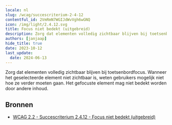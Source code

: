 ```yaml
---
locale: nl
slug: /wcag/succescriterium-2-4-12
contentful_id: 2VmRmN7WGIJdWvVgh6wGNQ
icon: /img/light/2.4.12.svg
title: Focus niet bedekt (uitgebreid)
description: Zorg dat elementen volledig zichtbaar blijven bij toetsenbordfocus. Wanneer het geselecteerde element niet zichtbaar is, weten gebruikers mogelijk niet hoe ze verder moeten gaan. Het gefocuste element mag niet bedekt worden door andere inhoud.
authors: [janjaap]
hide_title: true
date: 2023-10-12
last_update:
  date: 2024-06-13
---
```


<Hero
  title="Focus niet bedekt (uitgebreid)"
  image="/img/light/2.4.12.svg"
  alt="WCAG 2.4.12 - Logo"
  prefix="Succescriterium 2.4.12"
  suffix="Niveau AAA"
/>

Zorg dat elementen volledig zichtbaar blijven bij toetsenbordfocus. Wanneer het geselecteerde element niet zichtbaar is, weten gebruikers mogelijk niet hoe ze verder moeten gaan. Het gefocuste element mag niet bedekt worden door andere inhoud.

## Bronnen

- [WCAG 2.2 - Succescriterium 2.4.12 - Focus niet bedekt (uitgebreid)](https://www.w3.org/Translations/WCAG22-nl/#focus-not-obscured-enhanced)
